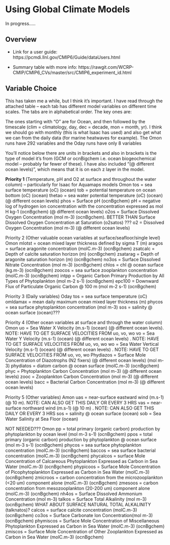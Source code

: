 # Using Global Climate Models {#gcm}

In progress.....

## Overview
- Link for a user guide: https://pcmdi.llnl.gov/CMIP6/Guide/dataUsers.html

- Summary table with more info: https://rawgit.com/WCRP-CMIP/CMIP6_CVs/master/src/CMIP6_experiment_id.html

## Variable Choice
This has taken me a while, but I think it’s important. I have read through the attached table – each tab has different model variables on different time scales. The tabs are in alphabetical order. The key ones are:

The ones starting with “O” are for Ocean, and then followed by the timescale (clim = climatology, day, dec = decade, mon = month, yr). I think we should go with monthly (this is what Isaac has used) and also get what we can from the daily data (for marine heatwaves for example). The Omon runs have 292 variables and the Oday runs have only 8 variables
 
You’ll notice below there are units in brackets and also in brackets is the type of model it’s from (GCM or ocnBigchem i.e. ocean biogeochemical model – probably far fewer of these). I have also included “(@ different ocean levels)”, which means that it is on each z layer in the model.

 
**Priority 1** (Temperature, pH and O2 at surface and throughout the water column) – particularly for Isaac for Aquamaps models
Omon
tos = sea surface temperature (oC) (ocean)
tob = potential temperature on ocean bottom (oC) (ocean)
thetao = sea water potential temperature (oC) (ocean) (@ different ocean levels)
phos = Surface pH (ocnBgchem)
pH = negative log of hydrogen ion concentration with the concentration expressed as mol H kg-1 (ocnBgchem) (@ different ocean levels)
o2os = Surface Dissolved Oxygen Concentration (mol m-3) (ocnBgchem). BETTER THAN Surface Dissolved Oxygen Concentration at Saturation (o2satos) ???
o2 = Dissolved Oxygen Concentration (mol m-3) (@ different ocean levels)
 
Priority 2 (Other valuable ocean variables at surface/seafloor/single level)
Omon
mlotst = ocean mixed layer thickness defined by sigma T (m)
aragos = surface aragonite concentration (molC.m-3) (ocnBgchem)
zsatcalc = Depth of calcite saturation horizon (m) (ocnBgchem)
zsatarag = Depth of aragonite saturation horizon (m) (ocnBgchem)
no3os = Surface Dissolved Nitrate Concentration (mol m-3) (ocnBgchem)
chlos = chl @ ocean surface (kg.m-3) (ocnBgchem)
zoocos = sea surface zooplankton concentration (molC.m-3) (ocnBgchem)
intpp = Organic Carbon Primary Production by All Types of Phytoplankton (mol m-2 s-1) (ocnBgchem)
epc100 = Downward Flux of Particulate Organic Carbon @ 100 m (mol m-2 s-1) (ocnBgchem)
 
Priority 3 (Daily variables)
Oday
tos = sea surface temperature (oC)
omldamax = mean daily maximum ocean mixed layer thickness (m)
phycos = sea surface phytoplankton concentration (mol m-3)
sos = salinity @ ocean surface (ocean)???
 
Priority 4 (Other ocean variables at surface and through the water column)
Omon
uo = Sea Water X Velocity (m.s-1) (ocean) (@ different ocean levels). NOTE: HAVE TO GET SURFACE VELOCITIES FROM uo, vo, wo
vo = Sea Water Y Velocity (m.s-1) (ocean) (@ different ocean levels) . NOTE: HAVE TO GET SURFACE VELOCITIES FROM uo, vo, wo
wo = Sea Water Vertical Velocity (m.s-1) (ocean) (@ different ocean levels) . NOTE: HAVE TO GET SURFACE VELOCITIES FROM uo, vo, wo
Phydiazos = Surface Mole Concentration of Diazotrophs (N2 fixers) (@ different ocean levels) (mol m-3)
phydiatos = diatom carbon @ ocean surface (molC.m-3) (ocnBgchem)
phyc = Phytoplankton Carbon Concentration (mol m-3) (@ different ocean levels)
zooc = Zooplankton Carbon Concentration (mol m-3) (@ different ocean levels)
bacc = Bacterial Carbon Concentration (mol m-3) (@ different ocean levels)
 
Priority 5 (Other variables)
Amon
uas = near-surface eastward wind (m.s-1) (@ 10 m). NOTE: CAN ALSO GET THIS DAILY OR EVERY 3 HRS
vas = near-surface northward wind (m.s-1) (@ 10 m) . NOTE: CAN ALSO GET THIS DAILY OR EVERY 3 HRS
sos = salinity @ ocean surface (ocean)
sob = Sea Water Salinity at Sea Floor (ocean)
 
NOT NEEDED???
Omon
pp = total primary (organic carbon) production by phytoplankton by ocean level (mol m-3 s-1) (ocnBgchem)
ppos = total primary (organic carbon) production by phytoplankton @ ocean surface (mol m-3 s-1) (ocnBgchem)
phycos = sea surface phytoplankton concentration (molC.m-3) (ocnBgchem)
baccos = sea surface bacterial concentration (molC.m-3) (ocnBgchem)
phycalcos = surface Mole Concentration of Calcareous Phytoplankton Expressed as Carbon in Sea Water (molC.m-3) (ocnBgchem)
phypicoos = Surface Mole Concentration of Picophytoplankton Expressed as Carbon in Sea Water  (molC.m-3) (ocnBgchem)
zmicroos = carbon  concentration from the microzooplankton (<20 um) component alone (molC.m-3) (ocnBgchem)
zmesoos = carbon  concentration from mesozooplankton (20-200 um) component alone (molC.m-3) (ocnBgchem)
nh4os = Surface Dissolved Ammonium Concentration (mol m-3)
talkos = Surface Total Alkalinity (mol m-3) (ocnBgchem) WHAT ABOUT SURFACE NATURAL TOTAL ALKALINITY (talknatos)?
calcos = surface calcite concentration (molC.m-3) (ocnBgchem)
co3os = Surface Carbonate Ion Concentration(mol m-3) (ocnBgchem)
phymiscos = Surface Mole Concentration of Miscellaneous Phytoplankton Expressed as Carbon in Sea Water (molC.m-3) (ocnBgchem)
zmiscos = Surface Mole Concentration of Other Zooplankton Expressed as Carbon in Sea Water (molC.m-3) (ocnBgchem)